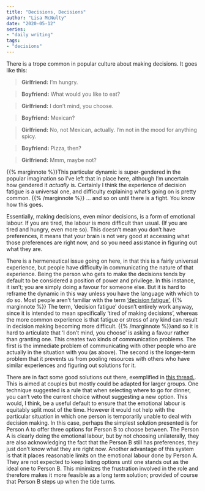 ```yaml
---  
title: "Decisions, Decisions"  
author: "Lisa McNulty"  
date: "2020-05-12"  
series:  
- "daily writing"
tags:
- "decisions"
---
```


There is a trope common in popular culture about making decisions. It goes like this: 

>**Girlfriend:** I’m hungry. 

>**Boyfriend:** What would you like to eat? 

>**Girlfriend:** I don’t mind, you choose. 

>**Boyfriend:** Mexican? 

>**Girlfriend:** No, not Mexican, actually. I’m not in the mood for anything spicy. 

>**Boyfriend:** Pizza, then? 

>**Girlfriend:** Mmm, maybe not? 

{{% marginnote %}}This particular dynamic is super-gendered in the popular imagination so I’ve left that in place here, although I’m uncertain how gendered it *actually* is. Certainly I think the experience of decision fatigue is a universal one, and difficulty explaining what’s going on is pretty common. {{% /marginnote %}}
... and so on until there is a fight. You know how this goes. 

Essentially, making decisions, even minor decisions, is a form of emotional labour. If you are tired, the labour is more difficult than usual. (If you are tired and hungry, even more so). This doesn’t mean you don’t have preferences, it means that your brain is not very good at accessing what those preferences are right now, and so you need assistance in figuring out what they are. 

There is a hermeneutical issue going on here, in that this is a fairly universal experience, but people have difficulty in communicating the nature of that experience. Being the person who gets to make the decisions tends by default to be considered a position of power and privilege. In this instance, it isn’t; you are simply doing a favour for someone else. But it is hard to reframe the dynamic in this way unless you have the language with which to do so. Most people aren’t familiar with the term [‘decision fatigue’](https://en.wikipedia.org/wiki/Decision_fatigue),  {{% marginnote %}} The term, ‘decision fatigue’ doesn’t entirely work anyway, since it is intended to mean specifically ‘tired of making decisions’, whereas the more common experience is that fatigue or stress of any kind can result in decision making becoming more difficult.  {{% /marginnote %}}and so it is hard to articulate that ‘I don’t mind, you choose’ is asking a favour rather than granting one. This creates two kinds of communication problems. The first is the immediate problem of communicating with other people who are actually in the situation with you (as above). The second is the longer-term problem that it prevents us from pooling resources with others who have similar experiences and figuring out solutions for it. 

There are in fact some good solutions out there, exemplified in [this thread.](https://ask.metafilter.com/340682/Decision-Making-Frameworks-Hacks-for-Couples). This is aimed at couples but mostly could be adapted for larger groups. One technique suggested is a rule that when selecting where to go for dinner, you can't veto the current choice without suggesting a new option. This would, I think, be a useful default to ensure that the emotional labour is equitably split most of the time. However it would not help with the particular situation in which one person is temporarily unable to deal with decision making. In this case, perhaps the simplest solution presented is for Person A to offer three options for Person B to choose between. The Person A is clearly doing the emotional labour, but by not choosing unilaterally, they are also acknowledging the fact that the Person B still has preferences, they just don't know what they are right now. Another advantage of this system is that it places reasonable limits on the emotional labour done by Person A. They are not expected to keep listing options until one stands out as the ideal one to Person B. This minimizes the frustration involved in the role and therefore makes it more feasible as a long term solution; provided of course that Person B steps up when the tide turns. 